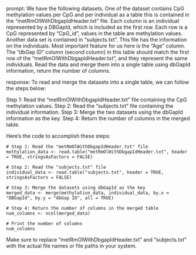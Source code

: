prompt:
We have the following datasets. One of the dataset contains CpG methylation values per CpG and per individual as a table this is contained in the “metRmOlWithDbgapIdHeader.txt” file. Each column is an individual represented by a DBGapId, which is included as the first row. Each row is a CpG represented by "CpG_id", values in the table are methylation values. Another data set is contained in “subjects.txt”. This file has the information on the individuals. Most important feature for us here is the "Age" column. The "dbGap ID" column (second column) in this table should match the first row of the "metRmOlWithDbgapIdHeader.txt", and they represent the same individuals. 
Read the data and merge them into a single table using dbGapId information, return the number of columns.

response:
To read and merge the datasets into a single table, we can follow the steps below:

Step 1: Read the "metRmOlWithDbgapIdHeader.txt" file containing the CpG methylation values.
Step 2: Read the "subjects.txt" file containing the individual information.
Step 3: Merge the two datasets using the dbGapId information as the key.
Step 4: Return the number of columns in the merged table.

Here's the code to accomplish these steps:

```
# Step 1: Read the "metRmOlWithDbgapIdHeader.txt" file
methylation_data <- read.table("metRmOlWithDbgapIdHeader.txt", header = TRUE, stringsAsFactors = FALSE)

# Step 2: Read the "subjects.txt" file
individual_data <- read.table("subjects.txt", header = TRUE, stringsAsFactors = FALSE)

# Step 3: Merge the datasets using dbGapId as the key
merged_data <- merge(methylation_data, individual_data, by.x = "DBGapId", by.y = "dbGap ID", all = TRUE)

# Step 4: Return the number of columns in the merged table
num_columns <- ncol(merged_data)

# Print the number of columns
num_columns
```

Make sure to replace "metRmOlWithDbgapIdHeader.txt" and "subjects.txt" with the actual file names or file paths in your system.
